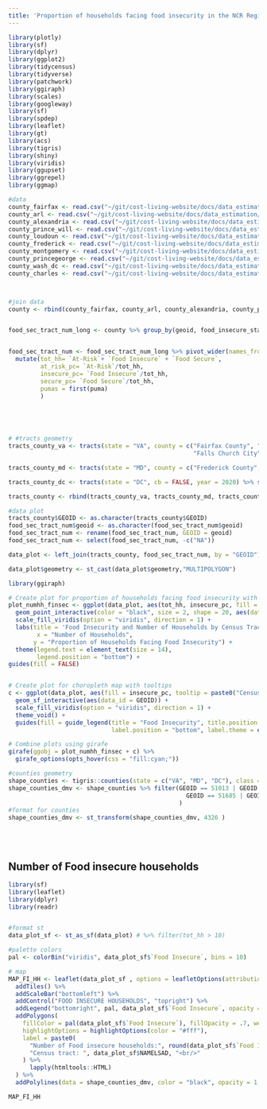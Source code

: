 ```yaml
---
title: 'Proportion of households facing food insecurity in the NCR Region '
---
```




```r
library(plotly)
library(sf)
library(dplyr)
library(ggplot2)
library(tidycensus)
library(tidyverse)
library(patchwork)
library(ggiraph)
library(scales)
library(googleway)
library(sf)
library(spdep)
library(leaflet)
library(gt)
library(acs)
library(tigris)
library(shiny)
library(viridis)
library(ggupset)
library(ggrepel)
library(ggmap)
```





```r
#data
county_fairfax <- read.csv("~/git/cost-living-website/docs/data_estimation/fairfax_fallschurch_fairfaxcity_2022_food_insecurity_rev.csv") %>% select(-c(moe, PUMA5CE_20))
county_arl <- read.csv("~/git/cost-living-website/docs/data_estimation/arlington_2022_food_insecurity_rev.csv") %>% select(-c(X, moe, PUMA5CE_20))
county_alexandria <- read.csv("~/git/cost-living-website/docs/data_estimation/alexandria_2022_food_insecurity_rev.csv") %>% select(-c(X, moe, PUMA5CE_20))
county_prince_will <- read.csv("~/git/cost-living-website/docs/data_estimation/princewilliam_2022_food_insecurity_rev.csv") %>% select(-c(X, moe, PUMA5CE_20))
county_loudoun <- read.csv("~/git/cost-living-website/docs/data_estimation/loudoun_2022_food_insecurity_rev.csv") %>% select(-c(X, moe, PUMA5CE_20))
county_frederick <- read.csv("~/git/cost-living-website/docs/data_estimation/12.frederick_md_2022_food_insecurity_rev.csv") %>% select(-c(X, moe.x, moe.y, PUMA20))
county_montgomery <- read.csv("~/git/cost-living-website/docs/data_estimation/montgomery_md_2022_food_insecurity_rev.csv") %>% select(-c(PUMA20, moe))
county_princegeorge <- read.csv("~/git/cost-living-website/docs/data_estimation/princegeorge_2022_food_insecurity_rev.csv") %>% select(-c(X, PUMA20, moe))
county_wash_dc <- read.csv("~/git/cost-living-website/docs/data_estimation/dc_2022_food_insecurity_rev.csv") %>% select(-c(X,  PUMA20, PUMA5CE_new, other_cost_20))
county_charles <- read.csv("~/git/cost-living-website/docs/data_estimation/charles_md_2022_food_insecurity_rev.csv") %>% select(-c(X, PUMA20, other_cost_20, moe))



#join data
county <- rbind(county_fairfax, county_arl, county_alexandria, county_prince_will, county_loudoun, county_frederick, county_montgomery, county_princegeorge, county_wash_dc, county_charles)


food_sec_tract_num_long <- county %>% group_by(geoid, food_insecure_status) %>% summarise(total_hh = sum(num_hh, na.rm = TRUE), puma=first(PUMA5CE))


food_sec_tract_num <- food_sec_tract_num_long %>% pivot_wider(names_from = food_insecure_status, values_from = total_hh) %>% 
  mutate(tot_hh= `At-Risk`+ `Food Insecure` + `Food Secure`,
         at_risk_pc= `At-Risk`/tot_hh,
         insecure_pc= `Food Insecure`/tot_hh,
         secure_pc= `Food Secure`/tot_hh,
         pumas = first(puma)
         )




                               
# #tracts geometry
tracts_county_va <- tracts(state = "VA", county = c("Fairfax County", "Arlington County", "Alexandria City", "Prince William County", "Loudoun County", 
                                                    "Falls Church City", "Fairfax City", "Manassas City", "Manassas Park City"), cb = FALSE, year = 2020) %>% select(STATEFP, COUNTYFP, TRACTCE, GEOID, NAME, NAMELSAD, geometry)

tracts_county_md <- tracts(state = "MD", county = c("Frederick County", "Montgomery County", "Prince George's County", "Charles County"), cb = FALSE, year = 2020) %>% select(STATEFP, COUNTYFP, TRACTCE, GEOID, NAME, NAMELSAD, geometry)

tracts_county_dc <- tracts(state = "DC", cb = FALSE, year = 2020) %>% select(STATEFP, COUNTYFP, TRACTCE, GEOID, NAME, NAMELSAD, geometry)

tracts_county <- rbind(tracts_county_va, tracts_county_md, tracts_county_dc)

#data plot
tracts_county$GEOID <- as.character(tracts_county$GEOID)
food_sec_tract_num$geoid <- as.character(food_sec_tract_num$geoid)
food_sec_tract_num <- rename(food_sec_tract_num, GEOID = geoid)
food_sec_tract_num <- select(food_sec_tract_num, -c("NA"))

data_plot <- left_join(tracts_county, food_sec_tract_num, by = "GEOID")

data_plot$geometry <- st_cast(data_plot$geometry,"MULTIPOLYGON")

```




```r

library(ggiraph)

# Create plot for proportion of households facing food insecurity with tooltips
plot_numhh_finsec <- ggplot(data_plot, aes(tot_hh, insecure_pc, fill = insecure_pc, tooltip = paste0("Census Tract: ", NAME, "<br>", "Food Insecurity: ", round(insecure_pc,2)))) + 
  geom_point_interactive(color = "black", size = 2, shape = 20, aes(data_id = GEOID)) +
  scale_fill_viridis(option = "viridis", direction = 1) + 
  labs(title = 'Food Insecurity and Number of Households by Census Tracts in NCR Region', 
        x = "Number of Households", 
       y = "Proportion of Households Facing Food Insecurity") + 
  theme(legend.text = element_text(size = 14), 
        legend.position = "bottom") +
guides(fill = FALSE) 


# Create plot for choropleth map with tooltips
c <- ggplot(data_plot, aes(fill = insecure_pc, tooltip = paste0("Census Tract: ", NAME, "<br>", "Food Insecurity: ", round(insecure_pc,2) ), geometry = geometry )) +
  geom_sf_interactive(aes(data_id = GEOID)) + 
  scale_fill_viridis(option = "viridis", direction = 1) + 
  theme_void() + 
  guides(fill = guide_legend(title = "Food Insecurity", title.position = "top", 
                             label.position = "bottom", label.theme = element_text(size = 8)))

# Combine plots using girafe
girafe(ggobj = plot_numhh_finsec + c) %>%
  girafe_options(opts_hover(css = "fill:cyan;")) 


```




```r
#counties geometry
shape_counties <- tigris::counties(state = c("VA", "MD", "DC"), class = "sf")
shape_counties_dmv <- shape_counties %>% filter(GEOID == 51013 | GEOID ==51059 | GEOID == 51600 | GEOID == 51107 | GEOID == 51610 | GEOID == 51683 | 
                                                  GEOID == 51685 | GEOID == 51153 | GEOID == 51510 | GEOID == 11001 | GEOID ==  24021 | GEOID == 24031 | GEOID == 24033 | GEOID == 24017
                                                ) 
#format for counties
shape_counties_dmv <- st_transform(shape_counties_dmv, 4326 )


```

<br>
<br>

## Number of Food insecure households

```r
library(sf)
library(leaflet)
library(dplyr)
library(readr)


#format st
data_plot_sf <- st_as_sf(data_plot) # %>% filter(tot_hh > 10)

#palette colors
pal <- colorBin("viridis", data_plot_sf$`Food Insecure`, bins = 10)

# map
MAP_FI_HH <- leaflet(data_plot_sf , options = leafletOptions(attributionControl = FALSE)) %>%
  addTiles() %>%
  addScaleBar("bottomleft") %>%
  addControl("FOOD INSECURE HOUSEHOLDS", "topright") %>%
  addLegend("bottomright", pal, data_plot_sf$`Food Insecure`, opacity = .7) %>%
  addPolygons(
    fillColor = pal(data_plot_sf$`Food Insecure`), fillOpacity = .7, weight = 1, color = "#000",
    highlightOptions = highlightOptions(color = "#fff"),
    label = paste0(
      "Number of Food insecure households:", round(data_plot_sf$`Food Insecure`,1) ,  "<br/>", 
      "Census tract: ", data_plot_sf$NAMELSAD, "<br/>"
    ) %>% 
      lapply(htmltools::HTML) 
  ) %>%
  addPolylines(data = shape_counties_dmv, color = "black", opacity = 1, weight = 2.5) 

MAP_FI_HH
```






<!-- ```{r} -->
<!-- counties <- tigris::counties(state = c("VA", "MD", "DC"), class = "sf") -->

<!-- shape_counties_dmv <- counties %>% filter(GEOID == 51013 | GEOID ==51059 | GEOID == 51600 | GEOID == 51107 | GEOID == 51610 | GEOID == 51683 |  -->
<!--                                                   GEOID == 51685 | GEOID == 51153 | GEOID == 51510 | GEOID == 11001 | GEOID ==  24021 | GEOID == 24031 | GEOID == 24033 | GEOID == 24017 -->
<!--                                                 )  -->
<!-- ggplot() + -->
<!--   geom_sf(data = shape_counties_dmv) +  -->
<!--   theme_void() -->
<!-- ``` -->


<!-- ```{r} -->
<!-- counties <- tigris::counties("VA", cb = T) -->

<!-- neighborhood_sf <- counties %>% -->
<!--   filter(NAME == "Fairfax" | NAME == "Alexandria" | NAME == "Arlington" | NAME == "Falls Church") -->

<!-- ggplot() + -->
<!--   geom_sf(data = neighborhood_sf) +  -->
<!--   theme_void() -->
<!-- ``` -->





<!-- ```{r, echo=FALSE, warning=FALSE, fig.width = 11, fig.height= 7} -->


<!-- # Create plot for proportion of households facing food insecurity with tooltips -->
<!-- plot_numhh_finsec <- ggplot(data_plot, aes(tot_hh, insecure_pc, fill = insecure_pc, tooltip = paste0("Census Tract: ", NAME, "<br>", "Food Insecurity: ", insecure_pc, "%"))) +  -->
<!--   geom_point_interactive(color = "black", size = 2, shape = 20, aes(data_id = GEOID)) + -->
<!--   scale_fill_viridis(option = "viridis", direction = 1) +  -->
<!--   labs(title = 'Food Insecurity and Number of Households by Census Tracts in NCR Region',  -->
<!--         x = "Number of Households",  -->
<!--        y = "Proportion of Households Facing Food Insecurity") +  -->
<!--   theme(legend.text = element_text(size = 14),  -->
<!--         legend.position = "bottom") + -->
<!-- guides(fill = FALSE)  -->

<!-- # Create plot for choropleth map with tooltips -->
<!-- c <- ggplot(data_plot, aes(fill = insecure_pc, tooltip = paste0("Census Tract: ", NAME, "<br>", "Food Insecurity: ", insecure_pc, "%"), geometry = geometry )) + -->
<!--   geom_sf_interactive(aes(data_id = GEOID)) +  -->
<!--   scale_fill_viridis(option = "viridis", direction = 1) +  -->
<!--   theme_void() +  -->
<!--   guides(fill = guide_legend(title = "Food Insecurity %", title.position = "top",  -->
<!--                              label.position = "bottom", label.theme = element_text(size = 8)))+ -->
<!--   geom_sf(data = shape_counties_dmv, color = "black", fill = NA) -->

<!-- # Combine plots using girafe -->
<!-- girafe(ggobj = plot_numhh_finsec + c) %>% -->
<!--   girafe_options(opts_hover(css = "fill:cyan;"))  -->


<!-- ``` -->



<!-- ```{r} -->
<!-- #counties geometry -->
<!-- shape_counties <- tigris::counties(state = c("VA", "MD", "DC"), class = "sf") -->
<!-- shape_counties_dmv <- shape_counties %>% filter(GEOID == 51013 | GEOID ==51059 | GEOID == 51600 | GEOID == 51107 | GEOID == 51610 | GEOID == 51683 |  -->
<!--                                                   GEOID == 51685 | GEOID == 51153 | GEOID == 51510 | GEOID == 11001 | GEOID ==  24021 | GEOID == 24031 | GEOID == 24033 | GEOID == 24017 -->
<!--                                                 )  -->
<!-- #format for counties -->
<!-- #shape_counties_dmv <- st_transform(shape_counties_dmv, 4326 ) -->
<!-- ggplot() + -->
<!--   geom_sf(data = shape_counties_dmv) +  -->
<!--   theme_void() -->


<!--  myplot <- ggplot() + -->
<!--   geom_sf(data = shape_counties_dmv, fill = NA, color = "black") + -->
<!--   theme_void() -->
<!-- ``` -->







<!-- ```{r} -->
<!-- # Create plot for proportion of households facing food insecurity with tooltips -->
<!-- plot_numhh_finsec <- ggplot(data_plot, aes(tot_hh, insecure_pc, fill = insecure_pc, tooltip = paste0("Census Tract: ", NAME, "<br>", "Food Insecurity: ", insecure_pc, "%"))) +  -->
<!--   geom_point_interactive(color = "black", size = 2, shape = 20, aes(data_id = GEOID)) + -->
<!--   scale_fill_viridis(option = "viridis", direction = 1) +  -->
<!--   labs(title = 'Food Insecurity and Number of Households by Census Tracts in NCR Region',  -->
<!--         x = "Number of Households",  -->
<!--        y = "Proportion of Households Facing Food Insecurity") +  -->
<!--   theme(legend.text = element_text(size = 14),  -->
<!--         legend.position = "bottom") + -->
<!-- guides(fill = FALSE)  -->

<!-- # Create plot for choropleth map with tooltips -->
<!-- c <- ggplot(data_plot, aes(fill = insecure_pc, tooltip = paste0("Census Tract: ", NAME, "<br>", "Food Insecurity: ", insecure_pc, "%" )))+  -->
<!--   geom_sf_interactive(aes(data_id = GEOID), data = shape_counties_dmv) +  -->
<!--   scale_fill_viridis(option = "viridis", direction = 1) +  -->
<!--   theme_void() +  -->
<!--   guides(fill = guide_legend(title = "Food Insecurity %", title.position = "top",  -->
<!--                              label.position = "bottom", label.theme = element_text(size = 8))) -->

<!-- c <- c + -->
<!--      geom_sf(data = c(shape_counties_dmv,data_plot), fill=NA, color="black") -->

<!-- # Combine plots using girafe -->
<!-- girafe(ggobj = plot_numhh_finsec + c) %>% -->
<!--   girafe_options(opts_hover(css = "fill:cyan;"))  -->

<!-- ``` -->



<!-- ```{r} -->


<!-- df1 <- data_plot -->
<!-- df2 <- shape_counties_dmv -->
<!-- df1_sf <- st_as_sf(df1) -->
<!-- df2_sf <- st_as_sf(df2) -->

<!-- df1_sf$county_id <- substr(df1_sf$GEOID, 1, 5) -->


<!-- merged_sf <- st_join(df1_sf, df2_sf, join = st_intersects) -->

<!-- ``` -->


<!-- ```{r, echo=FALSE, warning=FALSE, fig.width = 11, fig.height= 7} -->
<!-- library(ggiraph) -->

<!-- # Create plot for proportion of households facing food insecurity with tooltips -->
<!-- plot_numhh_finsec <- ggplot(merged_sf, aes(tot_hh, insecure_pc, fill = insecure_pc, tooltip = paste0("Census Tract: ", NAME.x, "<br>", "Food Insecurity: ", insecure_pc, "%"))) +  -->
<!--   geom_point_interactive(color = "black", size = 2, shape = 20, aes(data_id = GEOID.x)) + -->
<!--   scale_fill_viridis(option = "viridis", direction = 1) +  -->
<!--   labs(title = 'Food Insecurity and Number of Households by Census Tracts in NCR Region',  -->
<!--         x = "Number of Households",  -->
<!--        y = "Proportion of Households Facing Food Insecurity") +  -->
<!--   theme(legend.text = element_text(size = 14),  -->
<!--         legend.position = "bottom") + -->
<!-- guides(fill = FALSE)  -->


<!-- # Create plot for choropleth map with tooltips -->
<!-- c <- ggplot(merged_sf, aes(fill = insecure_pc, tooltip = paste0("Census Tract: ", NAME.x, "<br>", "Food Insecurity: ", insecure_pc, "%"), geometry = geometry )) + -->
<!--   geom_sf_interactive(aes(data_id = GEOID.x)) +  -->
<!--   scale_fill_viridis(option = "viridis", direction = 1) +  -->
<!--   theme_void() +  -->
<!--   guides(fill = guide_legend(title = "Food Insecurity %", title.position = "top",  -->
<!--                              label.position = "bottom", label.theme = element_text(size = 8)))+ -->

<!--   geom_sf_interactive(data = merged_sf, fill = NA, color = "black", opacity = 1, weight = 2.5)  # add county borders -->


<!-- # Combine plots using girafe -->
<!-- girafe(ggobj = plot_numhh_finsec + c) %>% -->
<!--   girafe_options(opts_hover(css = "fill:cyan;"))  -->

<!-- ``` -->
